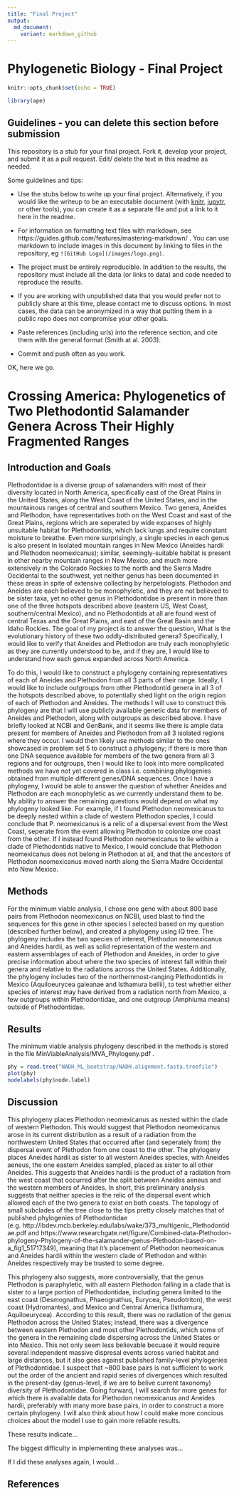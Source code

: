```yaml
---
title: "Final Project"
output:
  md_document:
    variant: markdown_github
---
```


# Phylogenetic Biology - Final Project

```r
knitr::opts_chunk$set(echo = TRUE)

library(ape)
```

## Guidelines - you can delete this section before submission

This repository is a stub for your final project. Fork it, develop your project, and submit it as a pull request. Edit/ delete the text in this readme as needed.

Some guidelines and tips:

- Use the stubs below to write up your final project. Alternatively, if you would like the writeup to be an executable document (with [knitr](http://yihui.name/knitr/), [jupytr](http://jupyter.org/), or other tools), you can create it as a separate file and put a link to it here in the readme.

- For information on formatting text files with markdown, see https://guides.github.com/features/mastering-markdown/ . You can use markdown to include images in this document by linking to files in the repository, eg `![GitHub Logo](/images/logo.png)`.

- The project must be entirely reproducible. In addition to the results, the repository must include all the data (or links to data) and code needed to reproduce the results.

- If you are working with unpublished data that you would prefer not to publicly share at this time, please contact me to discuss options. In most cases, the data can be anonymized in a way that putting them in a public repo does not compromise your other goals.

- Paste references (including urls) into the reference section, and cite them with the general format (Smith at al. 2003).

- Commit and push often as you work.

OK, here we go.

# Crossing America: Phylogenetics of Two Plethodontid Salamander Genera Across Their Highly Fragmented Ranges

## Introduction and Goals

Plethodontidae is a diverse group of salamanders with most of their diversity located in North America, specifically east of the Great Plains in the United States, along the West Coast of the United States, and in the mountainous ranges of central and southern Mexico. Two genera, Aneides and Plethodon, have representatives both on the West Coast and east of the Great Plains, regions which are seperated by wide expanses of highly unsuitable habitat for Plethodontids, which lack lungs and require constant moisture to breathe. Even more surprisingly, a single species in each genus is also present in isolated mountain ranges in New Mexico (Aneides hardii and Plethodon neomexicanus); similar, seemingly-suitable habitat is present in other nearby mountain ranges in New Mexico, and much more extensively in the Colorado Rockies to the north and the Sierra Madre Occidental to the southwest, yet neither genus has been documented in these areas in spite of extensive collecting by herpetologists. Plethodon and Aneides are each believed to be monophyletic, and they are not believed to be sister taxa, yet no other genus in Plethodontidae is present in more than one of the three hotspots described above (eastern US, West Coast, southern/central Mexico), and no Plethodontids at all are found west of central Texas and the Great Plains, and east of the Great Basin and the Idaho Rockies.
The goal of my project is to answer the question, What is the evolutionary history of these two oddly-distributed genera? Specifically, I would like to verify that Aneides and Plethodon are truly each monophyletic as they are currently understood to be, and if they are, I would like to understand how each genus expanded across North America.

To do this, I would like to construct a phylogeny containing representatives of each of Aneides and Plethodon from all 3 parts of their range. Ideally, I would like to include outgroups from other Plethodontid genera in all 3 of the hotspots described above, to potentially shed light on the origin region of each of Plethodon and Aneides.
The methods I will use to construct this phylogeny are that I will use publicly available genetic data for members of Aneides and Plethodon, along with outgroups as described above. I have briefly looked at NCBI and GenBank, and it seems like there is ample data present for members of Aneides and Plethodon from all 3 isolated regions where they occur. I would then likely use methods similar to the ones showcased in problem set 5 to construct a phylogeny; if there is more than one DNA sequence available for members of the two genera from all 3 regions and for outgroups, then I would like to look into more complicated methods we have not yet covered in class i.e. combining phylogenies obtained from multiple different genes/DNA sequences. Once I have a phylogeny, I would be able to answer the question of whether Aneides and Plethodon are each monophyletic as we currently understand them to be. My ability to answer the remaining questions would depend on what my phylogeny looked like. For example, if I found Plethodon neomexicanus to be deeply nested within a clade of western Plethodon species, I could conclude that P. neomexicanus is a relic of a dispersal event from the West Coast, seperate from the event allowing Plethodon to colonize one coast from the other. If I instead found Plethodon neomexicanus to lie within a clade of Plethodontids native to Mexico, I would conclude that Plethodon neomexicanus does not belong in Plethodon at all, and that the ancestors of Plethodon neomexicanus moved north along the Sierra Madre Occidental into New Mexico.

## Methods

For the minimum viable analysis, I chose one gene with about 800 base pairs from Plethodon neomexicanus on NCBI, used blast to find the sequences for this gene in other species I selected based on my question (described further below), and created a phylogeny using IQ tree. The phylogeny includes the two species of interest, Plethodon neomexicanus and Aneides hardii, as well as solid representation of the western and eastern assemblages of each of Plethodon and Aneides, in order to give precise information about where the two species of interest fall within their genera and relative to the radiations across the United States. Additionally, the phylogeny includes two of the northernmost-ranging Plethodontids in Mexico (Aquiloeurycea galeanae and Isthamura bellii), to test whether either species of interest may have derived from a radiation north from Mexico, a few outgroups within Plethodontidae, and one outgroup (Amphiuma means) outside of Plethodontidae.

## Results

The minimum viable analysis phylogeny described in the methods is stored in the file MinViableAnalysis/MVA_Phylogeny.pdf .

```r

phy = read.tree("NADH_ML_bootstrap/NADH.alignment.fasta.treefile")
plot(phy)
nodelabels(phy$node.label)

```

## Discussion

This phylogeny places Plethodon neomexicanus as nested within the clade of western Plethodon. This would suggest that Plethodon neomexicanus arose in its current distribution as a result of a radiation from the northwestern United States that occurred after (and seperately from) the dispersal event of Plethodon from one coast to the other. The phylogeny places Aneides hardii as sister to all western Aneides species, with Aneides aeneus, the one eastern Aneides sampled, placed as sister to all other Aneides. This suggests that Aneides hardii is the product of a radiation from the west coast that occurred after the split between Aneides aeneus and the western members of Aneides. In short, this preliminary analysis suggests that neither species is the relic of the dispersal event which allowed each of the two genera to exist on both coasts. The topology of small subclades of the tree close to the tips pretty closely matches that of published phylogenies of Plethodontidae (e.g. http://ibdev.mcb.berkeley.edu/labs/wake/373_multigenic_Plethodontidae.pdf and https://www.researchgate.net/figure/Combined-data-Plethodon-phylogeny-Phylogeny-of-the-salamander-genus-Plethodon-based-on-a_fig1_51717349), meaning that it's placement of Plethodon neomexicanus and Aneides hardii within the western clade of Plethodon and within Aneides respectively may be trusted to some degree.

This phylogeny also suggests, more controversially, that the genus Plethodon is paraphyletic, with all eastern Plethodon falling in a clade that is sister to a large portion of Plethodontidae, including genera limited to the east coast (Desmognathus, Phaeognathus, Eurycea, Pseudotriton), the west coast (Hydromantes), and Mexico and Central America (Isthamura, Aquiloeurycea). According to this result, there was no radiation of the genus Plethodon across the United States; instead, there was a divergence between eastern Plethodon and most other Plethodontids, which some of the genera in the remaining clade dispersing across the United States or into Mexico. This not only seem less believable becuase it would require several independent massive dispresal events across varied habitat and large distances, but it also goes against published family-level phylogenies of Plethodontidae. I suspect that ~800 base pairs is not sufficient to work out the order of the ancient and rapid series of divergences which resulted in the present-day (genus-level, if we are to belive current taxonomy) diversity of Plethodontidae. Going forward, I will search for more genes for which there is available data for Plethodon neomexicanus and Aneides hardii, preferably with many more base pairs, in order to construct a more certain phylogeny. I will also think about how I could make more concious choices about the model I use to gain more reliable results.

These results indicate...

The biggest difficulty in implementing these analyses was...

If I did these analyses again, I would...

## References

